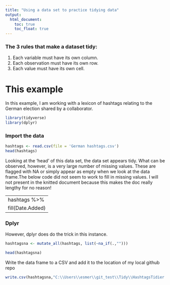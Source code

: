 ```yaml
---
title: "Using a data set to practice tidying data"
output:
  html_document:
    toc: true
    toc_float: true
---
```


### The 3 rules that make a dataset tidy:

1. Each variable must have its own column.
2. Each observation must have its own row.
3. Each value must have its own cell.

# This example

In this example, I am working with a lexicon of hashtags relating to the German election shared by a collaborator.

```r
library(tidyverse)
library(dplyr)
```

### Import the data

```r
hashtags <- read.csv(file = 'German hashtags.csv')
head(hashtags)
```

Looking at the 'head' of this data set, the data set appears tidy. What can be observed, however, is a very large number of missing values. These are flagged with NA or simply appear as empty when we look at the data frame.The below code did not seem to work to fill in missing values. I will not present in the knitted document because this makes the doc really lengthy for no reason!

--- 
hashtags %>% 
  fill(Date.Added)
---

### Dplyr

However, dplyr does do the trick in this instance.

```r
hashtagsna <- mutate_all(hashtags, list(~na_if(.,"")))
```

```r
head(hashtagsna)
```

Write the data frame to a CSV and add it to the location of my local github repo

```r
write.csv(hashtagsna,"C:\\Users\\esmer\\git_test\\Tidy\\HashtagsTidier.csv", row.names = FALSE)
```

